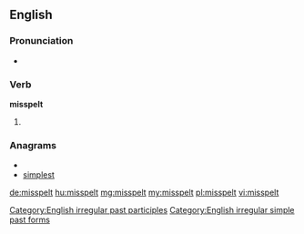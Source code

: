 ==English==

===Pronunciation===
* {{IPA|/ˈmɪspɛlt/}}

===Verb===
'''misspelt'''

# {{past of|misspell}}

===Anagrams===
* {{alphagram|eilmpsst}}
* [[simplest#English|simplest]]

[[Category:English irregular past participles]]
[[Category:English irregular simple past forms]]

[[de:misspelt]]
[[hu:misspelt]]
[[mg:misspelt]]
[[my:misspelt]]
[[pl:misspelt]]
[[vi:misspelt]]
